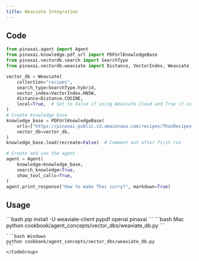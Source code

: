 ```yaml
---
title: Weaviate Integration
---
```


## Code

```python cookbook/agent_concepts/vector_dbs/weaviate_db.py
from pinaxai.agent import Agent
from pinaxai.knowledge.pdf_url import PDFUrlKnowledgeBase
from pinaxai.vectordb.search import SearchType
from pinaxai.vectordb.weaviate import Distance, VectorIndex, Weaviate

vector_db = Weaviate(
    collection="recipes",
    search_type=SearchType.hybrid,
    vector_index=VectorIndex.HNSW,
    distance=Distance.COSINE,
    local=True,  # Set to False if using Weaviate Cloud and True if using local instance
)
# Create knowledge base
knowledge_base = PDFUrlKnowledgeBase(
    urls=["https://pinaxai-public.s3.amazonaws.com/recipes/ThaiRecipes.pdf"],
    vector_db=vector_db,
)
knowledge_base.load(recreate=False)  # Comment out after first run

# Create and use the agent
agent = Agent(
    knowledge=knowledge_base,
    search_knowledge=True,
    show_tool_calls=True,
)
agent.print_response("How to make Thai curry?", markdown=True)

```

## Usage

<Steps>
  <Snippet file="create-venv-step.mdx" />

  <Step title="Install libraries">
    ```bash
    pip install -U weaviate-client pypdf openai pinaxai
    ```
  </Step>

  <Step title="Run Agent">
    <CodeGroup>
    ```bash Mac
    python cookbook/agent_concepts/vector_dbs/weaviate_db.py
    ```

    ```bash Windows
    python cookbook/agent_concepts/vector_dbs/weaviate_db.py
    ```
    </CodeGroup>
  </Step>
</Steps>